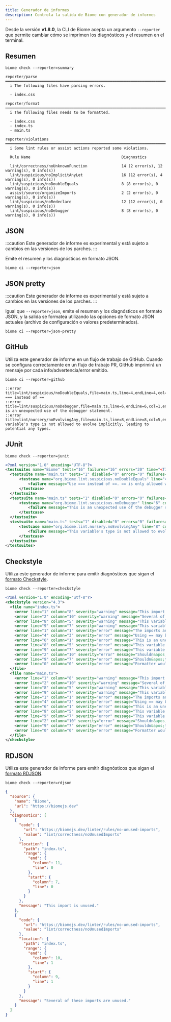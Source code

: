 ```yaml
---
title: Generador de informes
description: Controla la salida de Biome con generador de informes
---
```


Desde la versión **v1.8.0**, la CLI de Biome acepta un argumento `--reporter` que permite cambiar cómo se imprimen los diagnósticos y el resumen en el terminal.

## Resumen

```shell
biome check --reporter=summary
```

```
reporter/parse ━━━━━━━━━━━━━━━━━━━━━━━━━━━━━━━━━━━━━━━━━━━━━━━━━━━━━━━━━━━━━━━━━━━━━━━━━━━━━━━━━━━━━
  i The following files have parsing errors.

  - index.css

reporter/format ━━━━━━━━━━━━━━━━━━━━━━━━━━━━━━━━━━━━━━━━━━━━━━━━━━━━━━━━━━━━━━━━━━━━━━━━━━━━━━━━━━━━
  i The following files needs to be formatted.

  - index.css
  - index.ts
  - main.ts

reporter/violations ━━━━━━━━━━━━━━━━━━━━━━━━━━━━━━━━━━━━━━━━━━━━━━━━━━━━━━━━━━━━━━━━━━━━━━━━━━━━━━━━
  i Some lint rules or assist actions reported some violations.

  Rule Name                                        Diagnostics

  lint/correctness/noUnknownFunction               14 (2 error(s), 12 warning(s), 0 info(s))
  lint/suspicious/noImplicitAnyLet                 16 (12 error(s), 4 warning(s), 0 info(s))
  lint/suspicious/noDoubleEquals                   8 (8 error(s), 0 warning(s), 0 info(s))
  assist/source/organizeImports                    2 (2 error(s), 0 warning(s), 0 info(s))
  lint/suspicious/noRedeclare                      12 (12 error(s), 0 warning(s), 0 info(s))
  lint/suspicious/noDebugger                       8 (8 error(s), 0 warning(s), 0 info(s))
```

## JSON

:::caution
Este generador de informe es experimental y está sujeto a cambios en las versiones de los parches.
:::

Emite el resumen y los diagnósticos en formato JSON.

```shell
biome ci --reporter=json
```

## JSON pretty

:::caution
Este generador de informe es experimental y está sujeto a cambios en las versiones de los parches.
:::

Igual que `--reporter=json`, emite el resumen y los diagnósticos en formato JSON, y la salida se formatea utilizando las opciones de formato JSON actuales (archivo de configuración o valores predeterminados).

```shell
biome ci --reporter=json-pretty
```

## GitHub

Utiliza este generador de informe en un flujo de trabajo de GitHub. Cuando se configura correctamente en un flujo de trabajo PR, GitHub imprimirá un mensaje por cada info/advertencia/error emitido.

```shell
biome ci --reporter=github
```

```
::error title=lint/suspicious/noDoubleEquals,file=main.ts,line=4,endLine=4,col=3,endColumn=5::Use === instead of ==
::error title=lint/suspicious/noDebugger,file=main.ts,line=6,endLine=6,col=1,endColumn=9::This is an unexpected use of the debugger statement.
::error title=lint/nursery/noEvolvingAny,file=main.ts,line=8,endLine=8,col=5,endColumn=6::This variable's type is not allowed to evolve implicitly, leading to potential any types.
```

## JUnit

```shell
biome check --reporter=junit
```

```xml
<?xml version="1.0" encoding="UTF-8"?>
<testsuites name="Biome" tests="16" failures="16" errors="20" time="<TIME>">
  <testsuite name="main.ts" tests="1" disabled="0" errors="0" failures="1" package="org.biome">
      <testcase name="org.biome.lint.suspicious.noDoubleEquals" line="4" column="3">
          <failure message="Use === instead of ==. == is only allowed when comparing against `null`">line 3, col 2, Use === instead of ==. == is only allowed when comparing against `null`</failure>
      </testcase>
  </testsuite>
  <testsuite name="main.ts" tests="1" disabled="0" errors="0" failures="1" package="org.biome">
      <testcase name="org.biome.lint.suspicious.noDebugger" line="6" column="1">
          <failure message="This is an unexpected use of the debugger statement.">line 5, col 0, This is an unexpected use of the debugger statement.</failure>
      </testcase>
  </testsuite>
  <testsuite name="main.ts" tests="1" disabled="0" errors="0" failures="1" package="org.biome">
      <testcase name="org.biome.lint.nursery.noEvolvingAny" line="8" column="5">
          <failure message="This variable's type is not allowed to evolve implicitly, leading to potential any types.">line 7, col 4, This variable's type is not allowed to evolve implicitly, leading to potential any types.</failure>
      </testcase>
  </testsuite>
</testsuites>
```

## Checkstyle

Utiliza este generador de informe para emitir diagnósticos que sigan el [formato Checkstyle](https://checkstyle.org/).

```shell
biome check --reporter=checkstyle
```

```xml
<?xml version="1.0" encoding="utf-8"?>
<checkstyle version="4.3">
  <file name="index.ts">
    <error line="1" column="8" severity="warning" message="This import is unused." source="lint/correctness/noUnusedImports" />
    <error line="2" column="10" severity="warning" message="Several of these imports are unused." source="lint/correctness/noUnusedImports" />
    <error line="8" column="5" severity="warning" message="This variable f is unused." source="lint/correctness/noUnusedVariables" />
    <error line="9" column="7" severity="warning" message="This variable f is unused." source="lint/correctness/noUnusedVariables" />
    <error line="1" column="1" severity="error" message="The imports and exports are not sorted." source="assist/source/organizeImports" />
    <error line="4" column="3" severity="error" message="Using == may be unsafe if you are relying on type coercion." source="lint/suspicious/noDoubleEquals" />
    <error line="6" column="1" severity="error" message="This is an unexpected use of the debugger statement." source="lint/suspicious/noDebugger" />
    <error line="8" column="5" severity="error" message="This variable implicitly has the any type." source="lint/suspicious/noImplicitAnyLet" />
    <error line="9" column="7" severity="error" message="This variable implicitly has the any type." source="lint/suspicious/noImplicitAnyLet" />
    <error line="2" column="10" severity="error" message="Shouldn&apos;t redeclare &apos;z&apos;. Consider to delete it or rename it." source="lint/suspicious/noRedeclare" />
    <error line="9" column="7" severity="error" message="Shouldn&apos;t redeclare &apos;f&apos;. Consider to delete it or rename it." source="lint/suspicious/noRedeclare" />
    <error line="0" column="0" severity="error" message="Formatter would have printed the following content:" source="format" />
  </file>
  <file name="main.ts">
    <error line="1" column="8" severity="warning" message="This import is unused." source="lint/correctness/noUnusedImports" />
    <error line="2" column="10" severity="warning" message="Several of these imports are unused." source="lint/correctness/noUnusedImports" />
    <error line="8" column="5" severity="warning" message="This variable f is unused." source="lint/correctness/noUnusedVariables" />
    <error line="9" column="7" severity="warning" message="This variable f is unused." source="lint/correctness/noUnusedVariables" />
    <error line="1" column="1" severity="error" message="The imports and exports are not sorted." source="assist/source/organizeImports" />
    <error line="4" column="3" severity="error" message="Using == may be unsafe if you are relying on type coercion." source="lint/suspicious/noDoubleEquals" />
    <error line="6" column="1" severity="error" message="This is an unexpected use of the debugger statement." source="lint/suspicious/noDebugger" />
    <error line="8" column="5" severity="error" message="This variable implicitly has the any type." source="lint/suspicious/noImplicitAnyLet" />
    <error line="9" column="7" severity="error" message="This variable implicitly has the any type." source="lint/suspicious/noImplicitAnyLet" />
    <error line="2" column="10" severity="error" message="Shouldn&apos;t redeclare &apos;z&apos;. Consider to delete it or rename it." source="lint/suspicious/noRedeclare" />
    <error line="9" column="7" severity="error" message="Shouldn&apos;t redeclare &apos;f&apos;. Consider to delete it or rename it." source="lint/suspicious/noRedeclare" />
    <error line="0" column="0" severity="error" message="Formatter would have printed the following content:" source="format" />
  </file>
</checkstyle>
```


## RDJSON

Utiliza este generador de informe para emitir diagnósticos que sigan el [formato RDJSON](https://deepwiki.com/reviewdog/reviewdog/3.2-reviewdog-diagnostic-format).


```shell
biome check --reporter=rdjson
```


```json
{
  "source": {
    "name": "Biome",
    "url": "https://biomejs.dev"
  },
  "diagnostics": [
    {
      "code": {
        "url": "https://biomejs.dev/linter/rules/no-unused-imports",
        "value": "lint/correctness/noUnusedImports"
      },
      "location": {
        "path": "index.ts",
        "range": {
          "end": {
            "column": 11,
            "line": 0
          },
          "start": {
            "column": 7,
            "line": 0
          }
        }
      },
      "message": "This import is unused."
    },
    {
      "code": {
        "url": "https://biomejs.dev/linter/rules/no-unused-imports",
        "value": "lint/correctness/noUnusedImports"
      },
      "location": {
        "path": "index.ts",
        "range": {
          "end": {
            "column": 10,
            "line": 1
          },
          "start": {
            "column": 9,
            "line": 1
          }
        }
      },
      "message": "Several of these imports are unused."
    }
  ]
}
```
